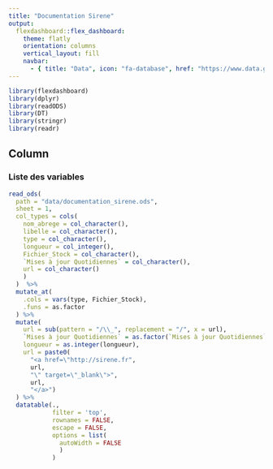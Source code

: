```yaml
---
title: "Documentation Sirene"
output: 
  flexdashboard::flex_dashboard:
    theme: flatly
    orientation: columns
    vertical_layout: fill
    navbar:
      - { title: "Data", icon: "fa-database", href: "https://www.data.gouv.fr/fr/datasets/base-sirene-des-entreprises-et-de-leurs-etablissements-siren-siret/", target: "_blank"}
---
```



```r
library(flexdashboard)
library(dplyr)
library(readODS)
library(DT)
library(stringr)
library(readr)
```

Column {data-width=1000}
-----------------------------------------------------------------------

### Liste des variables

```r
read_ods(
  path = "data/documentation_sirene.ods", 
  sheet = 1, 
  col_types = cols(
    nom_abrege = col_character(),
    libelle = col_character(),
    type = col_character(),
    longueur = col_integer(),
    Fichier_Stock = col_character(),
    `Mises à jour Quotidiennes` = col_character(),
    url = col_character()
    )
  )  %>% 
  mutate_at(
    .cols = vars(type, Fichier_Stock), 
    .funs = as.factor
  ) %>% 
  mutate(
    url = sub(pattern = "/\\_", replacement = "/", x = url), 
    `Mises à jour Quotidiennes` = as.factor(`Mises à jour Quotidiennes`), 
    longueur = as.integer(longueur), 
    url = paste0(
      "<a href=\"http://sirene.fr", 
      url, 
      "\" target=\"_blank\">", 
      url, 
      "</a>")
  ) %>% 
  datatable(., 
            filter = 'top',
            rownames = FALSE, 
            escape = FALSE, 
            options = list(
              autoWidth = FALSE
              )
            )
```


